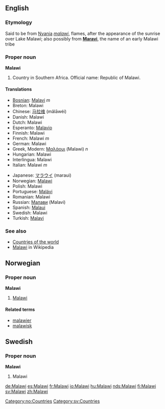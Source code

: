 ==English==
===Etymology===
Said to be from [[w:Nyanja|Nyanja]] ''[[malawi]]'', flames, after the appearance of the sunrise over Lake Malawi; also possibly from '''[[Maravi]]''', the name of an early Malawi tribe

===Proper noun===
'''Malawi'''
# Country in Southern Africa. Official name: Republic of Malawi.

====Translations====
{{top}}
*[[Bosnian]]: [[Malavi]] ''m''
*Breton: Malawi
*Chinese: [[马拉维]] (mǎlāwéi)
*Danish: Malawi
*Dutch: Malawi
*Esperanto: [[Malavio]]
*Finnish: Malawi
*French: Malawi ''m''
*German: Malawi
*Greek, Modern: [[Μαλάουι]] (Malawi) ''n''
*Hungarian: Malawi
*Interlingua: Malawi
*Italian: Malawi ''m''
{{mid}}
*Japanese: [[マラウイ]] (maraui)
*Norwegian: [[#Norwegian|Malawi]]
*Polish: Malawi
*Portuguese: [[Malávi]]
*Romanian: Malawi
*Russian: [[Малави]] (Malavi)
*Spanish: [[Malaui]]
*Swedish: Malawi
*Turkish: [[Malavi]]
{{bottom}}

===See also===
* [[Countries of the world]]
* [[w:Malawi|Malawi]] in Wikipedia

==Norwegian==
===Proper noun===
[[Category:no:Countries]]
'''Malawi'''
#[[#English|Malawi]]
====Related terms====
*[[malawier]]
*[[malawisk]]

==Swedish==
===Proper noun===
'''Malawi'''
#Malawi

[[Category:sv:Countries]]

[[de:Malawi]]
[[es:Malawi]]
[[fr:Malawi]]
[[io:Malawi]]
[[hu:Malawi]]
[[nds:Malawi]]
[[fi:Malawi]]
[[sv:Malawi]]
[[zh:Malawi]]